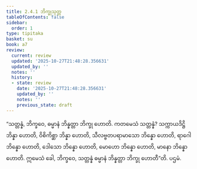 ```yaml
---
title: 2.4.1 ဘိက္ခုသုတ္တ
tableOfContents: false
sidebar:
  order: 1
type: tipitaka
basket: su
book: a7
review:
  current: review
  updated: '2025-10-27T21:48:28.356631'
  updated_by: ''
  notes: ''
  history:
  - state: review
    date: '2025-10-27T21:48:28.356631'
    updated_by: ''
    notes: ''
    previous_state: draft
---
```



<ReviewStatus review={frontmatter.review} showDetails={true} />

<HypothesisAnnotation frontmatter={frontmatter} />

<DynamicBreadcrumb />

<Division number="85" book="a7" e="ch" v="16" p="508">

<Paragraph number="632" book="a7">
“သတ္တန္နံ, ဘိက္ခဝေ, ဓမ္မာနံ ဘိန္နတ္တာ ဘိက္ခု ဟောတိ. ကတမေသံ သတ္တန္နံ? သက္ကာယဒိဋ္ဌိ ဘိန္နာ ဟောတိ, ဝိစိကိစ္ဆာ ဘိန္နာ ဟောတိ, သီလဗ္ဗတပရာမာသော ဘိန္နော ဟောတိ, ရာဂေါ ဘိန္နော ဟောတိ, ဒေါသော ဘိန္နော ဟောတိ, မောဟော ဘိန္နော ဟောတိ, မာနော ဘိန္နော ဟောတိ. ဣမေသံ ခေါ, ဘိက္ခဝေ, သတ္တန္နံ ဓမ္မာနံ ဘိန္နတ္တာ ဘိက္ခု ဟောတီ”တိ.

</Paragraph>
</Division>

<Paragraph number="633" type="center" book="a7">
ပဌမံ.
</Paragraph>